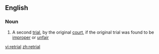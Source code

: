 ==English==
===Noun===
{{en-noun}}
#{{law}} A second [[trial]], by the original [[court]], if the original trial was found to be [[improper]] or [[unfair]]

[[vi:retrial]]
[[zh:retrial]]